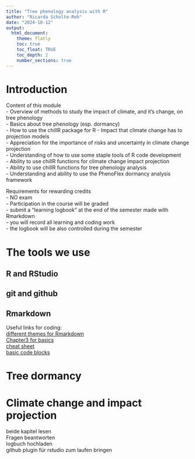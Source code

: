 ```yaml
---
title: "Tree phenology analysis with R"
author: "Ricarda Scholte-Reh"
date: "2024-10-12"
output:
  html_document:
    theme: flatly
    toc: true
    toc_float: TRUE
    toc_depth: 2
    number_sections: true
---
```


# Introduction

Content of this module\
- Overview of methods to study the impact of climate, and it's change, on tree phenology\
- Basics about tree phenology (esp. dormancy)\
- How to use the chillR package for R - Impact that climate change has to projection models\
- Appreciation for the importance of risks and uncertainty in climate change projection\
- Understanding of how to use some staple tools of R code development\
- Ability to use chillR functions for climate change impact projection\
- Ability to use chillR functions for tree phenology analysis\
- Understanding and ability to use the PhenoFlex dormancy analysis framework\

Requirements for rewarding credits\
- NO exam\
- Participation in the course will be graded\
- submit a "learning logbook" at the end of the semester made with Rmarkdown\
- you will record all learning and coding work\
- the logbook will be also controlled during the semester\

# The tools we use

## R and RStudio

## git and github

## Rmarkdown

Useful links for coding:\
[different themes for Rmarkdown](https://bootswatch.com/3/)\
[Chapter3 for basics](https://bookdown.org/yihui/rmarkdown/html-document.html)\
[cheat sheet](https://rmarkdown.rstudio.com/lesson-15.HTML)\
[basic code blocks](https://rmarkdown.rstudio.com/authoring_basics.html)\

# Tree dormancy

# Climate change and impact projection

beide kapitel lesen\
Fragen beantworten\
logbuch hochladen\
github plugin für rstudio zum laufen bringen


















